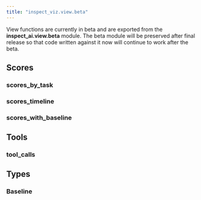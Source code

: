 ```yaml
---
title: "inspect_viz.view.beta"
---
```


::: callout-note
View functions are currently in beta and are exported from the **inspect_ai.view.beta** module. The beta module will be preserved after final release so that code written against it now will continue to work after the beta.
:::

## Scores

### scores_by_task
### scores_timeline
### scores_with_baseline

## Tools

### tool_calls

## Types

### Baseline
